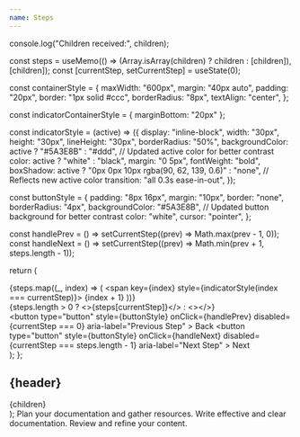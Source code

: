 ```yaml
---
name: Steps
---
```


  console.log("Children received:", children);

  const steps = useMemo(() => (Array.isArray(children) ? children : [children]), [children]);
  const [currentStep, setCurrentStep] = useState(0);

  const containerStyle = {
    maxWidth: "600px",
    margin: "40px auto",
    padding: "20px",
    border: "1px solid #ccc",
    borderRadius: "8px",
    textAlign: "center",
  };

  const indicatorContainerStyle = { marginBottom: "20px" };

  const indicatorStyle = (active) => ({
    display: "inline-block",
    width: "30px",
    height: "30px",
    lineHeight: "30px",
    borderRadius: "50%",
    backgroundColor: active ? "#5A3E8B" : "#ddd", // Updated active color for better contrast
    color: active ? "white" : "black",
    margin: "0 5px",
    fontWeight: "bold",
    boxShadow: active ? "0px 0px 10px rgba(90, 62, 139, 0.6)" : "none", // Reflects new active color
    transition: "all 0.3s ease-in-out",
  });

  const buttonStyle = {
    padding: "8px 16px",
    margin: "10px",
    border: "none",
    borderRadius: "4px",
    backgroundColor: "#5A3E8B", // Updated button background for better contrast
    color: "white",
    cursor: "pointer",
  };

  const handlePrev = () => setCurrentStep((prev) => Math.max(prev - 1, 0));
  const handleNext = () => setCurrentStep((prev) => Math.min(prev + 1, steps.length - 1));

  return (
    <div style={containerStyle}>
      <div style={indicatorContainerStyle}>
        {steps.map((_, index) => (
          <span key={index} style={indicatorStyle(index === currentStep)}>
            {index + 1}
          </span>
        ))}
      </div>
      <div aria-live="polite">
        {steps.length > 0 ? <>{steps[currentStep]}</> : <></>}
      </div>
      <div>
        <button
          type="button"
          style={buttonStyle}
          onClick={handlePrev}
          disabled={currentStep === 0}
          aria-label="Previous Step"
        >
          Back
        </button>
        <button
          type="button"
          style={buttonStyle}
          onClick={handleNext}
          disabled={currentStep === steps.length - 1}
          aria-label="Next Step"
        >
          Next
        </button>
      </div>
    </div>
  );
};

  <div>
    <h2>{header}</h2>
    <div>{children}</div>
  </div>
);

<SimpleStepper>
  <SimpleStep header="Step 1: Plan">
    Plan your documentation and gather resources.
  </SimpleStep>
  <SimpleStep header="Step 2: Write">
    Write effective and clear documentation.
  </SimpleStep>
  <SimpleStep header="Step 3: Review">
    Review and refine your content.
  </SimpleStep>
</SimpleStepper>